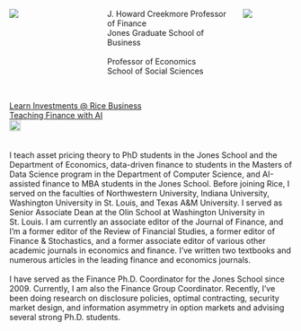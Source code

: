 :::: {.columns}

::: {.column width="20%"} 

![](photo_cropped_captioned.jpg)

:::
::: {.column width="10%"}
:::
::: {.column width="50%"} 
J. Howard Creekmore Professor of Finance <br>
Jones Graduate School of Business<br><br>
Professor of Economics <br>
School of Social Sciences 
:::
::: {.column width="20%"}
![](RiceUniversity.png)
:::
::::
<br>
[Learn Investments @ Rice Business](https://learn-investments.rice-business.org)<br>
[Teaching Finance with AI](https://finance-with-ai.org)<br>
[![Substack logo](substack.png){width=20px}](https://kerryback.substack.com)
<br><br><br>
I teach asset pricing theory to PhD students in the Jones School and the Department of Economics, data-driven finance to students in the Masters of Data Science program in the Department of Computer Science, and AI-assisted finance to MBA students in the Jones School.  Before joining Rice, I served on the faculties of Northwestern University, Indiana University, Washington University in St. Louis, and Texas A&M University.  I served as Senior Associate Dean at the Olin School at Washington University in St. Louis.  I am currently an associate editor of the Journal of Finance, and I'm a former editor of the Review of Financial Studies, a former editor of Finance & Stochastics, and a former associate editor of various other academic journals in economics and finance.  I've written two textbooks and numerous articles in the leading finance and economics journals.  
<br>
I have served as the Finance Ph.D. Coordinator for the Jones School since 2009.  Currently, I am also the Finance Group Coordinator.
Recently, I've been doing research on disclosure policies, optimal contracting, security market design, and information asymmetry in option markets and advising several strong Ph.D. students.  



